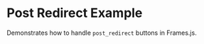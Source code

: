 
# Post Redirect Example

Demonstrates how to handle `post_redirect` buttons in Frames.js.

<StackblitzEmbed
  directory="/app/examples/new-api-post-redirect"
  file="page.tsx"
  initialBrowserPath="/examples/new-api-post-redirect"
/>
